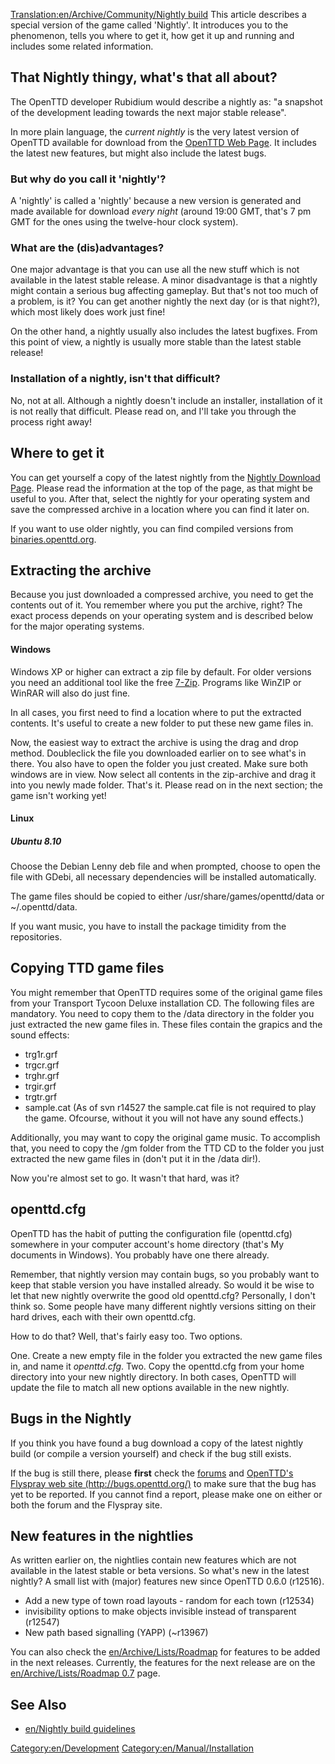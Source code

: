 [[Translation:en/Archive/Community/Nightly build]]
This article describes a special version of the game called 'Nightly'. It introduces you to the phenomenon, tells you where to get it, how get it up and running and includes some related information.

== That Nightly thingy, what's that all about? ==
The OpenTTD developer Rubidium would describe a nightly as: "a snapshot of the development leading towards the next major stable release".

In more plain language, the ''current nightly'' is the very latest version of OpenTTD available for download from the [http://nightly.openttd.org/ OpenTTD Web Page]. It includes the latest new features, but might also include the latest bugs.

=== But why do you call it 'nightly'? ===
A 'nightly' is called a 'nightly' because a new version is generated and made available for download ''every night'' (around 19:00 GMT, that's 7 pm GMT for the ones using the twelve-hour clock system).

=== What are the (dis)advantages? ===
One major advantage is that you can use all the new stuff which is not available in the latest stable release. A minor disadvantage is that a nightly might contain a serious bug affecting gameplay. But that's not too much of a problem, is it? You can get another nightly the next day (or is that night?), which most likely does work just fine!

On the other hand, a nightly usually also includes the latest bugfixes. From this point of view, a nightly is usually more stable than the latest stable release!

=== Installation of a nightly, isn't that difficult? ===
No, not at all. Although a nightly doesn't include an installer, installation of it is not really that difficult. Please read on, and I'll take you through the process right away!

== Where to get it ==
You can get yourself a copy of the latest nightly from the [http://nightly.openttd.org/ Nightly Download Page]. Please read the information at the top of the page, as that might be useful to you. After that, select the nightly for your operating system and save the compressed archive in a location where you can find it later on.

If you want to use older nightly, you can find compiled versions from [http://binaries.openttd.org/ binaries.openttd.org].

== Extracting the archive ==
Because you just downloaded a compressed archive, you need to get the contents out of it. You remember where you put the archive, right? The exact process depends on your operating system and is described below for the major operating systems.

==== Windows ====
Windows XP or higher can extract a zip file by default. For older versions you need an additional tool like the free [http://www.7-zip.org/ 7-Zip]. Programs like WinZIP or WinRAR will also do just fine.

In all cases, you first need to find a location where to put the extracted contents. It's useful to create a new folder to put these new game files in.

Now, the easiest way to extract the archive is using the drag and drop method. Doubleclick the file you downloaded earlier on to see what's in there. You also have to open the folder you just created. Make sure both windows are in view. Now select all contents in the zip-archive and drag it into you newly made folder. That's it. Please read on in the next section; the game isn't working yet!

{{en/Note|Windows is used by the masses, but luckily it isn't the only operating system around! I know diddly squat about other operating systems, so please add instructions for the others!}}

==== Linux ====

===== Ubuntu 8.10 =====
Choose the Debian Lenny deb file and when prompted, choose to open the file with GDebi, all necessary dependencies will be installed automatically.

The game files should be copied to either /usr/share/games/openttd/data or ~/.openttd/data.

If you want music, you have to install the package timidity from the repositories.

{{en/Note|This should also work with 8.04, but if GDebi complains about not finding a dependency, try the Etch version.
Obviously this should also work with other Debian based systems.}}

== Copying TTD game files ==
You might remember that OpenTTD requires some of the original game files from your Transport Tycoon Deluxe installation CD. The following files are mandatory. You need to copy them to the /data directory in the folder you just extracted the new game files in. These files contain the grapics and the sound effects:
* trg1r.grf
* trgcr.grf
* trghr.grf
* trgir.grf
* trgtr.grf
* sample.cat (As of svn r14527 the sample.cat file is not required to play the game. Ofcourse, without it you will not have any sound effects.)

Additionally, you may want to copy the original game music. To accomplish that, you need to copy the /gm folder from the TTD CD to the folder you just extracted the new game files in (don't put it in the /data dir!).

Now you're almost set to go. It wasn't that hard, was it?

== openttd.cfg ==
OpenTTD has the habit of putting the configuration file (openttd.cfg) somewhere in your computer account's home directory (that's My documents in Windows). You probably have one there already.

Remember, that nightly version may contain bugs, so you probably want to keep that stable version you have installed already. So would it be wise to let that new nightly overwrite the good old openttd.cfg? Personally, I don't think so. Some people have many different nightly versions sitting on their hard drives, each with their own openttd.cfg.

How to do that? Well, that's fairly easy too. Two options.

One. Create a new empty file in the folder you extracted the new game files in, and name it ''openttd.cfg''.
Two. Copy the openttd.cfg from your home directory into your new nightly directory.
In both cases, OpenTTD will update the file to match all new options available in the new nightly.

==Bugs in the Nightly==
If you think you have found a bug download a copy of the latest nightly build (or compile a version yourself) and check if the bug still exists.

If the bug is still there, please '''first''' check the [http://www.tt-forums.net/index.php?c=20 forums] and [http://bugs.openttd.org/ OpenTTD's Flyspray web site (http://bugs.openttd.org/)] to make sure that the bug has yet to be reported.  If you cannot find a report, please make one on either or both the forum and the Flyspray site.

== New features in the nightlies ==
As written earlier on, the nightlies contain new features which are not available in the latest stable or beta versions. So what's new in the latest nightly? A small list with (major) features new since OpenTTD 0.6.0 (r12516).
* Add a new type of town road layouts - random for each town (r12534)
* invisibility options to make objects invisible instead of transparent (r12547)
* New path based signalling (YAPP) (~r13967)

You can also check the [[en/Archive/Lists/Roadmap]] for features to be added in the next releases. Currently, the features for the next release are on the [[en/Archive/Lists/Roadmap 0.7]] page.

== See Also ==
* [[en/Nightly build guidelines]]

[[Category:en/Development]]
[[Category:en/Manual/Installation]]